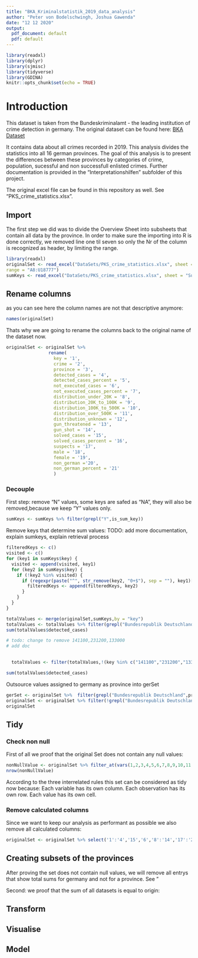 ```yaml
---
title: "BKA_Kriminalstatistik_2019_data_analysis"
author: "Peter von Bodelschwingh, Joshua Gawenda"
date: "12 12 2020"
output:
  pdf_document: default
  pdf: default
---
```


```r
library(readxl)
library(dplyr)
library(sjmisc)
library(tidyverse)
library(GDINA)
knitr::opts_chunk$set(echo = TRUE)
```



# Introduction
This dataset is taken from the  Bundeskriminalamt - the leading institution of crime detection in germany.
The original dataset can be found here: 
[BKA Dataset](https://www.bka.de/DE/AktuelleInformationen/StatistikenLagebilder/PolizeilicheKriminalstatistik/PKS2019/PKSTabellen/LandFalltabellen/landFalltabellen.html?nn=130872)

It contains data about all crimes recorded in 2019. This analysis divides the statistics into all 16 german provinces. The goal of this analysis is to present the differences between these provinces by categories of crime, population, sucessful and non successfull enlisted crimes. Further documentation is provided in the "Interpretationshilfen" subfolder of this project.  

The original excel file can be found in this repository as well. See "PKS_crime_statistics.xlsx". 


## Import
The first step we did was to divide the Overview Sheet into subsheets that contain all data by the province. In order to make sure the importing into R is done correctly, we removed line one til seven so only the Nr of the column is recognized as header, by limiting the range. 
 
```r
library(readxl)
originalSet <- read_excel("DataSets/PKS_crime_statistics.xlsx", sheet = "Data",
range = "A8:U18777") 
sumKeys <- read_excel("DataSets/PKS_crime_statistics.xlsx", sheet = "Sumkeys")

```

## Rename columns
as you can see here the column names are not that descriptive anymore: 
```r
names(originalSet)
```
Thats why we are going to rename the columns back to the original name of the dataset now. 
```r
originalSet <- originalSet %>% 
                rename(
                  key = '1',
                  crime = '2',
                  province = '3',
                  detected_cases = '4',
                  detected_cases_percent = '5',
                  not_executed_cases = '6',
                  not_executed_cases_percent = '7',
                  distribution_under_20K = '8',
                  distribution_20K_to_100K = '9',
                  distribution_100K_to_500K = '10',
                  distribution_over_500K = '11',
                  distribution_unknown = '12',
                  gun_threatened = '13',
                  gun_shot = '14',
                  solved_cases = '15',
                  solved_cases_percent = '16',
                  suspects = '17',
                  male = '18',
                  female = '19',
                  non_german ='20',
                  non_german_percent = '21'
                  )
```
 

### Decouple

First step: remove "N" values, some keys are safed as "NA", they will also be removed,because we keep "Y" values only.
```r
sumKeys <- sumKeys %>% filter(grepl("Y",is_sum_key))
```



Remove keys that determine sum values:
TODO: add more documentation, explain sumkeys, explain retrieval process 

```r
filteredKeys <- c()
visited <- c()
for (key1 in sumKeys$key) {
  visited <- append(visited, key1)
  for (key2 in sumKeys$key) {
    if (!key2 %in% visited) {
      if (regexpr(paste("^", str_remove(key2, "0+$"), sep = ""), key1)[1] == 1) {
        filteredKeys <- append(filteredKeys, key2)
      }
    }
  }
}
```


```r
totalValues <- merge(originalSet,sumKeys,by = "key")
totalValues <- totalValues %>% filter(grepl("Bundesrepublik Deutschland",province))
sum(totalValues$detected_cases)
```

```r

# todo: change to remove 141100,231200,133000
# add doc 
  

  totalValues <- filter(totalValues,!(key %in% c("141100","231200","133000")))

sum(totalValues$detected_cases)
```

 




Outsource values assigned to germany as province into gerSet
```r
gerSet <- originalSet %>%  filter(grepl("Bundesrepublik Deutschland",province))
originalSet <- originalSet %>% filter(!grepl("Bundesrepublik Deutschland",province))
originalSet
```


## Tidy
### Check non null
First of all we proof that the original Set does not contain any null values: 
```r
nonNullValue <- originalSet %>% filter_at(vars(1,2,3,4,5,6,7,8,9,10,11,12,13,14,15,16,17,18,19,20,21),any_vars(is.na(.)))
nrow(nonNullValue)
```

According to the three interrelated rules this set can be considered as tidy now because:
    Each variable has its own column.
    Each observation has its own row.
    Each value has its own cell.

### Remove calculated columns
Since we want to keep our analysis as performant as possible we also remove all calculated columns:
```r
originalSet <- originalSet %>% select('1':'4','15','6','8':'14','17':'20')
```


## Creating subsets of the provinces
After proving the set does not contain null values, we will remove all entrys that show total sums for germany and not for a province. See "




Second: we proof that the sum of all datasets is equal to origin: 


## Transform
## Visualise 
## Model 




